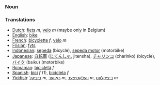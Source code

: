 ===Noun===

===Translations===
*[[Dutch]]: [[fiets]] ''m'', [[velo]] ''m'' (maybe only in Belgium)
*[[English]]: [[bike]]
*[[French]]: [[bicyclette]] ''f'', [[vélo]] ''m''
*[[Frisian]]: [[fyts]]
*[[Indonesian]]: [[sepeda]] (bicycle), [[sepeda motor]] (motorbike)
*[[Japanese]]: [[自転車]] ([[じてんしゃ]], jitensha), [[チャリンコ]] (charinko) (bicycle), [[バイク]] (baiku) (motorbike)
*[[Romanian]]: [[bicicletă]] ''f''
*[[Spanish]]: [[bici]] ''f'' (1), [[bicicleta]] ''f''
*[[Yiddish]]: [[ביציקל]] ''m'', [[ראָווער]] ''m'', [[וועלאָסיפּעד]] ''m'', [[ביציקלעט]] ''m''